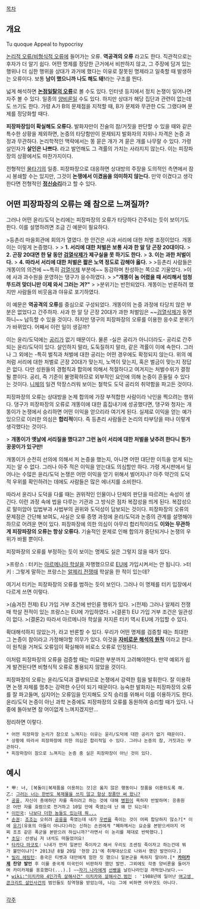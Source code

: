 [[목차]]

== 개요 ==
Tu quoque
Appeal to hypocrisy

[[논리적 오류/비형식적 오류]]에 들어가는 오류. '''역공격의 오류''' 라고도 한다. 직관적으로는 후자가 더 알기 쉽다. 어떤 명제를 정당한 근거에서 비판하지 않고, 그 주장에 담겨 있는 행위나 더 심한 행위을 상대가 과거에 했다는 이유로 잘못된 명제라고 일축할 때 발생하는 오류이다. 보통 '''남이 했으니까 나도 해도 돼!'''라는 구조를 띈다.

넓게 해석하면 '''[[훈제 청어#s-2|논점일탈의 오류]]'''로 볼 수도 있다. 인터넷 등지에서 정치 논쟁이 일어나면 자주 볼 수 있다. 일종의 [[양비론]]일 수도 있다. 하지만 상대가 해당 집단과 관련이 없는데도 쓰기도 한다. 가령 A가 B의 문제점을 지적할 때, B가 문제와 무관한 C도 그랬다며 문제를 정당화할 때다. 

'''피장파장임이 확실해도 오류다.''' 발화자만이 진술의 참/거짓을 판단할 수 있을 때와 같은 특수한 상황을 제외하면, 논증의 타당함만이 문제되지 발화자의 지위나 자격은 논증 과정과 무관하다. 논리학적인 맥락에서는 똥 묻은 개가 겨 묻은 개를 나무랄 수 있다. 가령 살인자가 '''살인은 나쁘다.''' 라고 발언해도 그 격률의 가치는 사라지지 않는다. 이는 피장파장의 상황에서도 마찬가지이다.

전형적인 [[물타기#s-2|물타기]]의 일종. 피장파장으로 대응하면 상대방의 주장을 도의적인 측면에서 잠시 봉쇄할 수는 있지만, 그것이 '''논쟁에서 이겼음을 의미하지 않는다.''' 만약 이겼다고 생각한다면 전형적인 '''[[정신승리]]'''라고 할 수 있다.

== 어떤 피장파장의 오류는 왜 참으로 느껴질까? ==
그러나 어떤 윤리/도덕 논리에는 피장파장의 오류가 타당하다 간주되는 듯이 보이기도 한다. 이를 설명하려면 조금 긴 예문이 필요하다. 

>등촌리 마을회관에 회의가 열였다. 한 안건은 사과 서리에 대한 처벌 조정이었다. 개똥이는 이렇게 논증했다.
> [[ ]]
> '''1. 서리에 대한 처벌은 보통 사과 한 알 당 곤장 20대이다.''' 
> '''2. 곤장 20대면 한 달 동안 [[검열삭제]]가 제구실을 못 하기도 한다.''' 
> '''3. 이는 과한 처벌이다.''' 
> '''4. 따라서 서리에 대한 처벌은 짧은 노역 정도로 감해야 옳다.'''
> [[ ]]
>등촌리 사람들은 개똥이의 의견에 ~~특히 [[검열삭제]] 부분에~~ 동감하며 찬성하는 쪽으로 기울었다. 
>이에 사과 과수원을 운영하는 댕구가 응수하였다.
>  [[ ]]
>'''"개똥이 놈 어렸을 때 서리해서 엄청 뚜드려 맞더니만 이제 와서 그러는 겨?"'''
>  [[ ]]
>분위기는 반전되었다. 개똥이는 반론하려 했지만 사람들의 비웃음과 야유로 포기하였다.

이 예문은 '''역공격의 오류'''를 중심으로 구성되었다. 개똥이의 논증 과정에 타당치 않은 부분은 없었다고 간주하자. 사과 한 알 당 곤장 20대가 과한 처벌임은 ~~[[검열삭제]]가 동면하니~~ 납득할 수 있을 것이다. 하지만 댕구의 피장파장의 오류를 이용한 응수로 분위기가 바뀌었다. 어째서 이런 일이 생길까?

이는 윤리/도덕에는 [[공리]]가 없기 때문이다. 물론 -실은 공리가 아니더라도- 공리로 간주되는 윤리/도덕이 있다. 살인하지 말라, 도둑질하지 말라, 같은 격률이 이에 속한다. 그러나 그 외에는 -특히 벌칙과 처벌에 대한 공리는 어떤 경우에도 확정되지 않는다. 위의 예처럼 서리에 대한 처벌로 곤장 20대가 맞는지, 노역이 맞는지, 혹은 벌금이 맞는지 정답은 없다. 다만 성원들의 경험칙과 합의에 의해서 적절하다고 여겨지는 처벌수위가 결정될 뿐이다. 공리, 즉 기준이 불명확하므로 외부적인 요인에 의해 논증이 흔들릴 수 있다는 것이다. [[니체]]의 일견 막장스러워 보이는 철학도 도덕 공리의 취약함을 파고든 것이다.   

피장파장의 오류는 상대방을 논제 합의에 가장 부적합한 사람이라 낙인을 찍으려는 행위다. 댕구가 피장파장의 오류로 개똥이에 대한 흠집내기에 성공했다면, 댕구와 청자는 개똥이가 논쟁에서 승리하면 어떤 이익을 얻으리라 여기게 된다. 실제로 이익을 얻는 예가 있으므로 이러한 의심은 '''합리적'''이다. 즉 등촌리 사람들은 논리의 타부당을 떠나 이렇게 생각했다는 것이다. 

> '''개똥이가 옛날에 서리질을 했다고? 그런 놈이 서리에 대한 처벌을 낮추려 한다니 뭔가 꿍꿍이가 있구만!''' 

개똥이가 순전히 선의에 의해서 저 논증을 했는지, 아니면 어떤 대단한 이득을 얻게 되는지는 알 수 없다. 그러나 아주 적은 이익을 얻는대도 의심할만 하다. 가령 게시판에서 일어나는 수많은 윤리/도덕 논쟁은 어떤 이익을 얻기 위해서 벌어지나? 아주 약간의 도덕적 우위를 확인하려는 데에도 사람들은 많은 에너지를 소비한다. 

따라서 윤리나 도덕을 다룰 때는 권위적인 인물이나 단체의 판단을 따르려는 속성이 생긴다. 이런 과정 속에 법을 다루는 기관과 그 방식은 점차 복잡성을 띄게 된다. 복잡성으로 말미암아 입법부과 사법부의 권위와 도덕성이 담보되는 것이다. 피장파장의 오류의 문제점은 간단해 보여도, 사실은 오류 증명 과정에 윤리/도덕과 논증의 관계를 설명해야하므로 어려운 면이 있다. 피장파장에 의한 의심이 아무리 합리적이라도 ''' 이와는 무관하게 피장파장의 오류는 항상 오류다.''' 기술적인 문제로 인해 합의가 중단되거나 논쟁의 우위가 바뀔 뿐이다. 

피장파장의 오류를 부정하는 듯이 보이는 명제도 실은 그렇지 않을 때가 있다. 

>프랑스 : 터키는 [[아르메니아 학살]]을 자행했으므로 [[EU]]에 가입시켜서는 안 됩니다.
>터키 : 그렇게 말하는 프랑스는 [[알제리 전쟁]]때 학살을 한 적이 있는데?

여기서 터키는 피장파장의 오류를 범하는 듯이 보인다. 그러나 이 명제를 터키 입장에서 다르게 쓰면 이렇다. 

>(숨겨진 전제) EU 가입 거부 조건에 반인륜 행위가 있다. 
>(전제) 그러나 알제리 전쟁 때 학살 전적이 있는 프랑스는 EU에 가입하였다. 
>(결론1) EU 가입 거부 조건은 일관성이 없다. 
>(결론2) 따라서 아르메니아 학살을 저지른 터키 역시 EU에 가입할 수 있다. 

확대해석하지 않았는가, 라고 반론할 수 있다. 우리가 어떤 명제를 검증할 때는 최대한 그 논증이 참이라고 가정해야할 의무가 있다. 이것을 '''[[자비의 원칙|자비로운 해석의 원칙]]''' 이라고 한다. 이 원칙을 거쳐도 오류임이 확실해야 비로소 오류로 인정된다. 

이처럼 피장파장의 오류을 검증할 때는 미묘한 부분까지 고려해야한다. 만약 예외가 쉽게 발견된다면 비형식적 오류로 통용되지 않았을 것이다. 

피장파장의 오류는 윤리/도덕과 결부되므로 논쟁에서 강력한 힘을 발휘한다. 잘 이용하면 논쟁 자체를 멈추는 강력한 수단이 되기 때문이다. 능숙한 발화자는 피장파장의 오류를 잘 파고들며, 심지어는 오류임을 인지해도 오직 승리를 위해서 이를 이용하기도 한다. 윤리/도덕 논증이 아닌 과학 논증에도 피장파장의 오류를 동원하여 승리할 때가 있다. 나중에 돌아보면 참 어이없게 느껴지겠지만...

정리하면 이렇다. 

 * 어떤 피장파장 논리가 참으로 느껴지는 이유는 윤리/도덕에 대한 공리가 없기 때문이다. 
 * 상황에 따라서 피장파장에 의한 의심은 합리적일 수 있다. 그러나 논증의 참, 거짓과는 무관하다. 
 * 피장파장이 참으로 느껴지는 논증 중 실은 피장파장이 아닌 것이 있다.
 
== 예시 ==
 * 甲: 너, [복돌이|복제품을 이용하는 것]은 옳지 않은 행동이니 정품을 이용하도록 해.
 乙: [[복돌이#s-2.4.2|그러는 너는 한번도 복제물을 쓰지 않고 항상 정품만 써 왔니?]]
 * [[공융]], 자신이 총애하던 자를 죽이려고 하는 것에 대해 [[병원(삼국지)|병원]]이 욕하자 반발하며: 응중원은 어떤 자를 효렴으로 천거하고 10일 만에 죽였는데 난 왜 안 되는데!
 * [[꺼삐딴 리|이인국]]: [[친일파|나보다 더한 놈들도 있는데 뭐...]]
 * [[손권]]: [[조조]]는 오히려 [[공융]]을 죽였는데 내가 [[우번]]을 죽이는 것이 어찌 합당하지 않소?[* 이에 [[유기]](유표의 아들이 아니다)라는 신하는 손권에게 "폐하께서는 요순을 본받으셔야지 어찌 조조 같은 폭군을 본받으려 하십니까?"라면서 이 논리를 제대로 반박했다.]
 * [[초딩]]: 선생님 저 녀석도 떠들었어요!
 * [[타카다 마코토]]: 니네가 먼저 일본인 죽이자고 해서 우리도 조센징 죽이자고 하는건데 뭐가 불만이냐?[* 2013년 8월 20일 '현장 21'에 취재대상으로 나와서 했던 발언이다.]
 * [[빌리 헤링턴]]: 중국은 티벳과 대만에게 험한 짓 했으니 일본군을 욕하지 말아라.[* '''[[카미카제]] 찬양 발언''' 후 이를 중국계 미국인이 비판하자 했던 발언. 그외에도 각종 양비론을 들어가며 카미카제를 옹호했다(...).] ~~[[미국|자기 나라]]에게 [[진주만 공습|선빵]]을 날린나라인걸 까먹었나보다.~~
 * [[wiki:"이치카와 4인가족 살해사건" 이치카와 살해사건 범인]] : '1988년에 일어난 [[여고생 콘크리트 살인사건]]의 범인들도 징역형을 받았는데, 나는 그에 비하면 아무것도 아니다.
   
[[각주]]
